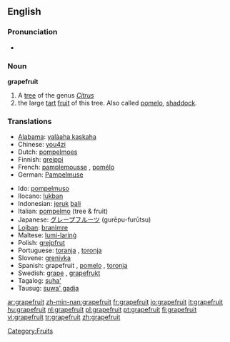 ==English==

===Pronunciation===
*{{audio|en-us-grapefruit.ogg|Audio (US)}}

===Noun===
'''grapefruit'''

# A [[tree]] of the genus ''[[Citrus]]''
# the large [[tart]] [[fruit]] of this tree. Also called [[pomelo]], [[shaddock]].

===Translations===
{{rfc-level|Translations at L3+ (AutoFormat would have corrected level of Translations)}}
{{top}}
*[[Alabama]]: [[yalàaha kaskaha]]
*Chinese: [[you4zi]]
*Dutch: [[pompelmoes]] {{f}}
*Finnish: [[greippi]]
*French: [[pamplemousse]] {{m}}, [[pomélo]] {{m}}
*German: [[Pampelmuse]] {{f}}
{{mid}}
*Ido: [[pompelmuso]]
*Ilocano: [[lukban]]
*Indonesian: [[jeruk]] [[bali]]
*Italian: [[pompelmo]] {{m}} (tree & fruit)
*Japanese: [[グレープフルーツ]] (gurēpu-furūtsu)
*[[Lojban]]: [[branimre]]
*Maltese: [[lumi-larinġ]]
*Polish: [[grejpfrut]] {{m}}
*Portuguese: [[toranja]] {{f}}, [[toronja]] {{f}}
*Slovene: [[grenivka]] {{f}}
*Spanish: grapefruit {{m}} {{italbrac|Cuba|Dominican Republic|Venezuela, usually pronounced 'greifrú', and even 'greifú'}}, [[pomelo]] {{m}} {{italbrac|Argentina|Chile|Spain|Uruguay}}, [[toronja]] {{f}} {{italbrac|Latin America}}
*Swedish: [[grape]] {{c}}, [[grapefrukt]] {{c}}
*Tagalog: [[suha']]
*Tausug: [[suwa' gadja]]
{{bottom}}

[[Category:Fruits]]

[[ar:grapefruit]]
[[zh-min-nan:grapefruit]]
[[fr:grapefruit]]
[[io:grapefruit]]
[[it:grapefruit]]
[[hu:grapefruit]]
[[nl:grapefruit]]
[[pl:grapefruit]]
[[pt:grapefruit]]
[[fi:grapefruit]]
[[vi:grapefruit]]
[[tr:grapefruit]]
[[zh:grapefruit]]